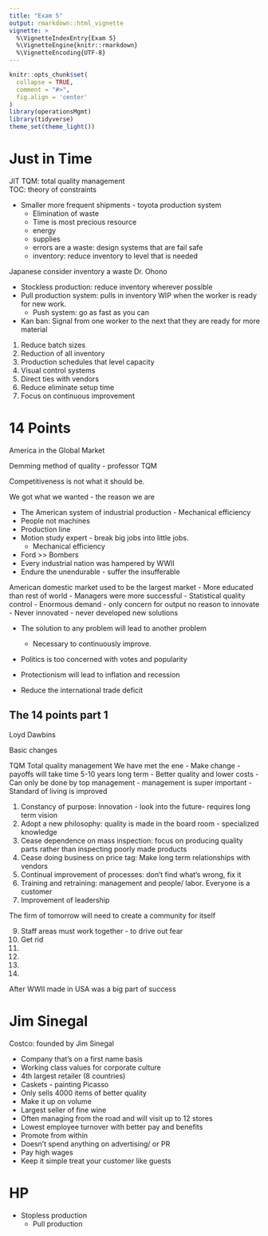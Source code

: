 ```yaml
---
title: "Exam 5"
output: rmarkdown::html_vignette
vignette: >
  %\VignetteIndexEntry{Exam 5}
  %\VignetteEngine{knitr::rmarkdown}
  %\VignetteEncoding{UTF-8}
---
```


```r
knitr::opts_chunk$set(
  collapse = TRUE,
  comment = "#>", 
  fig.align = 'center'
)
library(operationsMgmt)
library(tidyverse)
theme_set(theme_light())
```


# Just in Time 

JIT 
TQM: total quality management  
TOC: theory of constraints 

- Smaller more frequent shipments - toyota production system 
  - Elimination of waste 
  - Time is most precious resource 
  - energy 
  - supplies 
  - errors are a waste: design systems that are fail safe 
  - inventory: reduce inventory to level that is needed 
  
Japanese consider inventory a waste Dr. Ohono 


- Stockless production: reduce inventory wherever possible 
- Pull production system: pulls in inventory WIP when the worker is ready for 
new work. 
  - Push system: go as fast as you can 
- Kan ban: Signal from one worker to the next that they are ready for more material 

1. Reduce batch sizes 
2. Reduction of all inventory 
3. Production schedules that level capacity 
4. Visual control systems 
5. Direct ties with vendors 
6. Reduce eliminate setup time 
7. Focus on continuous improvement 


# 14 Points 

America in the Global Market 

Demming method of quality - professor TQM 

Competitiveness is not what it should be. 

We got what we wanted - the reason we are 

- The American system of industrial production - Mechanical efficiency 
- People not machines 
- Production line 
- Motion study expert - break big jobs into little jobs. 
  - Mechanical efficiency 
  
- Ford >> Bombers 
- Every industrial nation was hampered by WWII 
- Endure the unendurable - suffer the insufferable 

American domestic market used to be the largest market 
- More educated than rest of world 
- Managers were more successful 
- Statistical quality control 
- Enormous demand - only concern for output no reason to innovate 
- Never innovated - never developed new solutions 

- The solution to any problem will lead to another problem 
  - Necessary to continuously improve. 
  
- Politics is too concerned with votes and popularity
- Protectionism will lead to inflation and recession 

- Reduce the international trade deficit 


## The 14 points part 1 

Loyd Dawbins 

Basic changes 

TQM Total quality management 
We have met the ene
- Make change - payoffs will take time 5-10 years long term 
- Better quality and lower costs 
- Can only be done by top management - management is super important 
- Standard of living is improved

1. Constancy of purpose: Innovation - look into the future- requires long term 
vision 
2. Adopt a new philosophy: quality is made in the board room - specialized 
knowledge 
3. Cease dependence on mass inspection: focus on producing quality parts rather 
than inspecting poorly made products 
4. Cease doing business on price tag: Make long term relationships with vendors 
5. Continual improvement of processes: don't find what's wrong, fix it 
6. Training and retraining: management and people/ labor. Everyone is a customer 
7. Improvement of leadership

The firm of tomorrow will need to create a community for itself 

9. Staff areas must work together - to drive out fear 
10. Get rid 
11. 
12. 
13.
14. 


After WWII made in USA was a big part of success 



# Jim Sinegal 

Costco: founded by Jim Sinegal 

- Company that's on a first name basis 
- Working class values for corporate culture 
- 4th largest retailer (8 countries) 
- Caskets - painting Picasso 
- Only sells 4000 items of better quality 
- Make it up on volume 
- Largest seller of fine wine
- Often managing from the road and will visit up to 12 stores 
- Lowest employee turnover with better pay and benefits 
- Promote from within 
- Doesn't spend anything on advertising/ or PR 
- Pay high wages 
- Keep it simple treat your customer like guests 



# HP 

- Stopless production 
  - Pull production 
